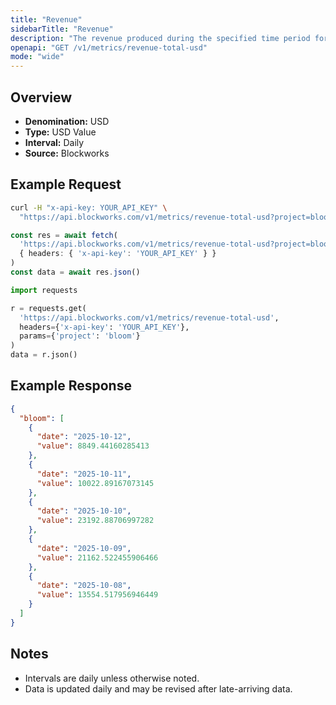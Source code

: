 ```yaml
---
title: "Revenue"
sidebarTitle: "Revenue"
description: "The revenue produced during the specified time period for given project."
openapi: "GET /v1/metrics/revenue-total-usd"
mode: "wide"
---
```


## Overview

- **Denomination:** USD
- **Type:** USD Value
- **Interval:** Daily
- **Source:** Blockworks

## Example Request

<CodeGroup>

```bash cURL
curl -H "x-api-key: YOUR_API_KEY" \
  "https://api.blockworks.com/v1/metrics/revenue-total-usd?project=bloom"
```

```typescript TypeScript
const res = await fetch(
  'https://api.blockworks.com/v1/metrics/revenue-total-usd?project=bloom',
  { headers: { 'x-api-key': 'YOUR_API_KEY' } }
)
const data = await res.json()
```

```python Python
import requests

r = requests.get(
  'https://api.blockworks.com/v1/metrics/revenue-total-usd',
  headers={'x-api-key': 'YOUR_API_KEY'},
  params={'project': 'bloom'}
)
data = r.json()
```

</CodeGroup>

## Example Response

```json
{
  "bloom": [
    {
      "date": "2025-10-12",
      "value": 8849.44160285413
    },
    {
      "date": "2025-10-11",
      "value": 10022.89167073145
    },
    {
      "date": "2025-10-10",
      "value": 23192.88706997282
    },
    {
      "date": "2025-10-09",
      "value": 21162.522455906466
    },
    {
      "date": "2025-10-08",
      "value": 13554.517956946449
    }
  ]
}
```

## Notes
- Intervals are daily unless otherwise noted.
- Data is updated daily and may be revised after late-arriving data.